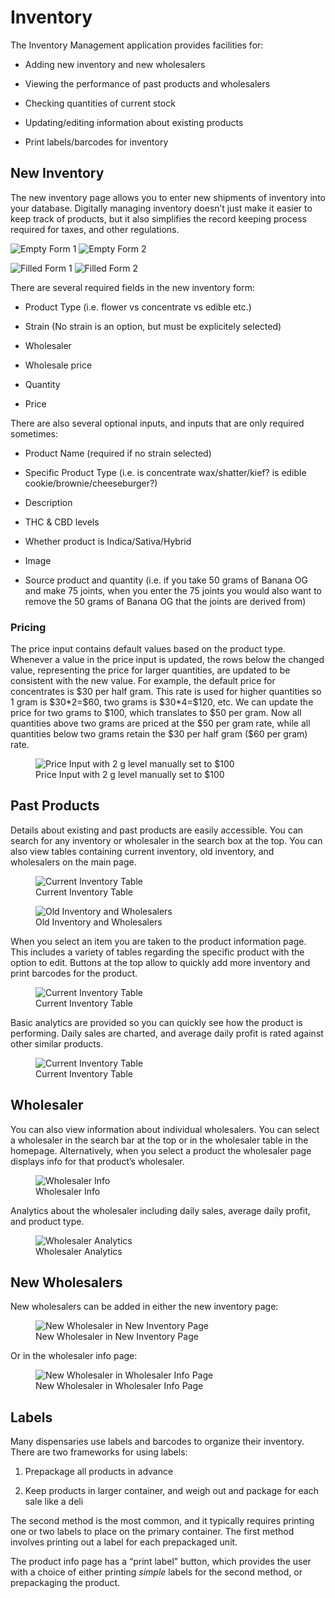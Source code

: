 # Inventory

<link rel="icon" type="image/png" href="https://s3-us-west-2.amazonaws.com/cannadatacdn/CannaData_Logo.png">

The Inventory Management application provides facilities for:

* Adding new inventory and new wholesalers

* Viewing the performance of past products and wholesalers

* Checking quantities of current stock

* Updating/editing information about existing products

* Print labels/barcodes for inventory

## New Inventory

The new inventory page allows you to enter new shipments of inventory into your database. Digitally managing inventory doesn't just make it easier to keep track of products, but it also simplifies the record keeping process required for taxes, and other regulations.

![Empty Form 1](images/newInv.png)
![Empty Form 2](images/newInv2.png)

![Filled Form 1](images/newInv3.png)
![Filled Form 2](images/newInv4.png)

There are several required fields in the new inventory form:

* Product Type (i.e. flower vs concentrate vs edible etc.)

* Strain (No strain is an option, but must be explicitely selected)

* Wholesaler

* Wholesale price

* Quantity

* Price

There are also several optional inputs, and inputs that are only required sometimes:

* Product Name (required if no strain selected)

* Specific Product Type (i.e. is concentrate wax/shatter/kief? is edible cookie/brownie/cheeseburger?)

* Description

* THC & CBD levels

* Whether product is Indica/Sativa/Hybrid

* Image

* Source product and quantity (i.e. if you take 50 grams of Banana OG and make 75 joints, when you enter the 75 joints you would also want to remove the 50 grams of Banana OG that the joints are derived from)


### Pricing

The price input contains default values based on the product type. Whenever a value in the price input is updated, the rows below the changed value, representing the price for larger quantities, are updated to be consistent with the new value. For example, the default price for concentrates is \$30 per half gram. This rate is used for higher quantities so 1 gram is \$30\*2=\$60, two grams is \$30\*4=\$120, etc. We can update the price for two grams to \$100, which translates to \$50 per gram. Now all quantities above two grams are priced at the \$50 per gram rate, while all quantities below two grams retain the \$30 per half gram (\$60 per gram) rate. 

![Price Input with 2 g level manually set to $100](images/I3.png)

## Past Products

Details about existing and past products are easily accessible. You can search for any inventory or wholesaler in the search box at the top. You can also view tables containing current inventory, old inventory, and wholesalers on the main page.

![Current Inventory Table](images/inventory.png)

![Old Inventory and Wholesalers](images/inventory2.png)

When you select an item you are taken to the product information page. This includes a variety of tables regarding the specific product with the option to edit. Buttons at the top allow to quickly add more inventory and print barcodes for the product.

![Current Inventory Table](images/productInfo.png)

Basic analytics are provided so you can quickly see how the product is performing. Daily sales are charted, and average daily profit is rated against other similar products.

![Current Inventory Table](images/productInfo2.png)

## Wholesaler

You can also view information about individual wholesalers. You can select a wholesaler in the search bar at the top or in the wholesaler table in the homepage. Alternatively, when you select a product the wholesaler page displays info for that product's wholesaler. 

![Wholesaler Info](images/wholesaler.png)

Analytics about the wholesaler including daily sales, average daily profit, and product type. 

![Wholesaler Analytics](images/wholesaler2.png)

## New Wholesalers

New wholesalers can be added in either the new inventory page:

![New Wholesaler in New Inventory Page](images/newWholesaler.png)

Or in the wholesaler info page: 

![New Wholesaler in Wholesaler Info Page](images/newWholesaler2.png)

## Labels

Many dispensaries use labels and barcodes to organize their inventory. There are two frameworks for using labels:

1. Prepackage all products in advance 

2. Keep products in larger container, and weigh out and package for each sale like a deli

The second method is the most common, and it typically requires printing one or two labels to place on the primary container. The first method involves printing out a label for each prepackaged unit. 

The product info page has a "print label" button, which provides the user with a choice of either printing *simple* labels for the second method, or prepackaging the product. 